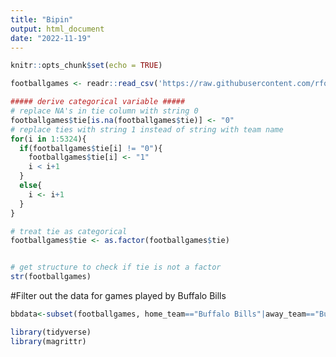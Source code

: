 ```yaml
---
title: "Bipin"
output: html_document
date: "2022-11-19"
---
```


```r
knitr::opts_chunk$set(echo = TRUE)
```

```r
footballgames <- readr::read_csv('https://raw.githubusercontent.com/rfordatascience/tidytuesday/master/data/2020/2020-02-04/games.csv')

##### derive categorical variable #####
# replace NA's in tie column with string 0
footballgames$tie[is.na(footballgames$tie)] <- "0"
# replace ties with string 1 instead of string with team name
for(i in 1:5324){
  if(footballgames$tie[i] != "0"){
    footballgames$tie[i] <- "1"
    i < i+1
  }
  else{
    i <- i+1
  }
}

# treat tie as categorical
footballgames$tie <- as.factor(footballgames$tie)


# get structure to check if tie is not a factor
str(footballgames)

```

#Filter out the data for games played by Buffalo Bills

```r
bbdata<-subset(footballgames, home_team=="Buffalo Bills"|away_team=="Buffalo Bills")

library(tidyverse)
library(magrittr)



```









